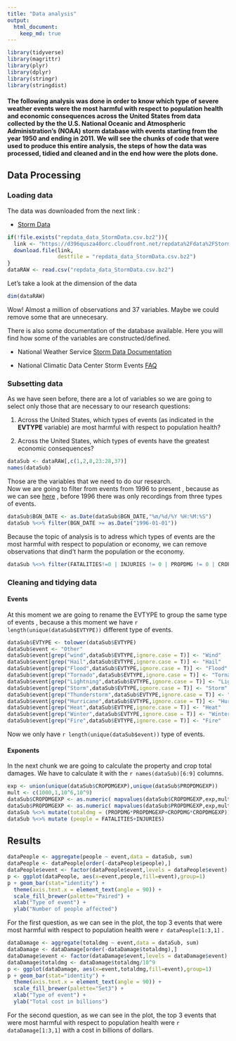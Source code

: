 ```yaml
---
title: "Data analysis"
output: 
  html_document:
    keep_md: true
---
```


```r
library(tidyverse)
library(magrittr)
library(plyr)
library(dplyr) 
library(stringr)
library(stringdist)
```

#### The following analysis was done in order to know which type of severe weather events were the most harmful with respect to population health and economic consequences across the United States from data collected by the the U.S. National Oceanic and Atmospheric Administration's (NOAA) storm database with events starting from the year 1950 and ending in 2011. We will see the chunks of code that were used to produce this entire analysis, the steps of how the data was processed, tidied and cleaned and in the end how were the plots done.

## Data Processing  

### Loading data  

The data was downloaded from the next link :  

* [Storm Data](https://d396qusza40orc.cloudfront.net/repdata%2Fdata%2FStormData.csv.bz2)

```r
if(!file.exists("repdata_data_StormData.csv.bz2")){
  link <- "https://d396qusza40orc.cloudfront.net/repdata%2Fdata%2FStormData.csv.bz2"
  download.file(link,
                destfile = "repdata_data_StormData.csv.bz2")
}
dataRAW <- read.csv("repdata_data_StormData.csv.bz2")
```
Let's take a look at the dimension of the data
```r
dim(dataRAW)
```  
Wow! Almost a million of observations and 37 variables. Maybe we could remove some that are unnecesary.

There is also some documentation of the database available. Here you will find how some of the variables are constructed/defined.  

* National Weather Service [Storm Data Documentation](https://d396qusza40orc.cloudfront.net/repdata%2Fpeer2_doc%2Fpd01016005curr.pdf)

* National Climatic Data Center Storm Events [FAQ](https://d396qusza40orc.cloudfront.net/repdata%2Fpeer2_doc%2FNCDC%20Storm%20Events-FAQ%20Page.pdf)

### Subsetting data  
As we have seen before, there are a lot of variables so we are going to select only those that are necessary to our research questions:  

1. Across the United States, which types of events (as indicated in the **EVTYPE** variable) are most harmful with respect to population health? 

2. Across the United States, which types of events have the greatest economic consequences?  

```r
dataSub <- dataRAW[,c(1,2,8,23:28,37)]
names(dataSub) 
```  
Those are the variables that we need to do our research.  
Now we are going to filter from events from 1996 to present , because as we can see [here](https://www.ncdc.noaa.gov/stormevents/details.jsp?type=eventtype) , before 1996 there was only recordings from three types of events.  

```r
dataSub$BGN_DATE <- as.Date(dataSub$BGN_DATE,"%m/%d/%Y %H:%M:%S")
dataSub %<>% filter(BGN_DATE >= as.Date("1996-01-01"))
```  
Because the topic of analysis is to adress which types of events are the most harmful with respect to population or economy, we can remove observations that dind't harm the population or the economy.  
```r
dataSub %<>% filter(FATALITIES!=0 | INJURIES != 0 | PROPDMG != 0 | CROPDMG != 0)
```

### Cleaning and tidying data  

#### Events  

At this moment we are going to rename the EVTYPE to group the same type of events , because a this moment we have ```r length(unique(dataSub$EVTYPE)) ``` different type of events.

```r
dataSub$EVTYPE <- tolower(dataSub$EVTYPE)
dataSub$event <- "Other"
dataSub$event[grep("wind",dataSub$EVTYPE,ignore.case = T)] <- "Wind"
dataSub$event[grep("Hail",dataSub$EVTYPE,ignore.case = T)] <- "Hail"
dataSub$event[grep("Flood",dataSub$EVTYPE,ignore.case = T)] <- "Flood"
dataSub$event[grep("Tornado",dataSub$EVTYPE,ignore.case = T)] <- "Tornado"
dataSub$event[grep("Lightning",dataSub$EVTYPE,ignore.case = T)] <- "Lightning"
dataSub$event[grep("Storm",dataSub$EVTYPE,ignore.case = T)] <- "Storm" 
dataSub$event[grep("Thunderstorm",dataSub$EVTYPE,ignore.case = T)] <- "Thunderstorm"
dataSub$event[grep("Hurricane",dataSub$EVTYPE,ignore.case = T)] <- "Hurricane"
dataSub$event[grep("Heat",dataSub$EVTYPE,ignore.case = T)] <- "Heat"
dataSub$event[grep("Winter",dataSub$EVTYPE,ignore.case = T)] <- "Winter"
dataSub$event[grep("Fire",dataSub$EVTYPE,ignore.case = T)] <- "Fire"

```
Now we only have ```r length(unique(dataSub$event)) ``` type of events.  

#### Exponents
In the next chunk we are going to calculate the property and crop total damages. We have to calculate it with the ```r names(dataSub)[6:9]``` columns.
```r
exp <- union(unique(dataSub$CROPDMGEXP),unique(dataSub$PROPDMGEXP))
mult <- c(1000,1,10^6,10^9)
dataSub$CROPDMGEXP <- as.numeric( mapvalues(dataSub$CROPDMGEXP,exp,mult))
dataSub$PROPDMGEXP <- as.numeric( mapvalues(dataSub$PROPDMGEXP,exp,mult))
dataSub %<>% mutate(totaldmg = (PROPDMG*PROPDMGEXP+CROPDMG*CROPDMGEXP))
dataSub %<>% mutate (people = FATALITIES+INJURIES) 

```

## Results  


```r
dataPeople <- aggregate(people ~ event,data = dataSub, sum) 
dataPeople <- dataPeople[order(-dataPeople$people),]
dataPeople$event <- factor(dataPeople$event,levels = dataPeople$event)
p <- ggplot(dataPeople, aes(x=event,people,fill=event),group=1)
p + geom_bar(stat="identity") + 
  theme(axis.text.x = element_text(angle = 90)) +
  scale_fill_brewer(palette="Paired") + 
  xlab("Type of event") +
  ylab("Number of people affected")
```  

For the first question, as we can see in the plot, the top 3 events that were most harmful with respect to population health were ```r dataPeople[1:3,1]``` .

```r
dataDamage <- aggregate(totaldmg ~ event,data = dataSub, sum) 
dataDamage <- dataDamage[order(-dataDamage$totaldmg),]
dataDamage$event <- factor(dataDamage$event,levels = dataDamage$event)
dataDamage$totaldmg <- dataDamage$totaldmg/10^9
p <- ggplot(dataDamage, aes(x=event,totaldmg,fill=event),group=1)
p + geom_bar(stat="identity") + 
  theme(axis.text.x = element_text(angle = 90)) +
  scale_fill_brewer(palette="Set3") + 
  xlab("Type of event") +
  ylab("Total cost in billions")
```  

For the second question, as we can see in the plot, the top 3 events that were most harmful with respect to population health were ```r dataDamage[1:3,1]``` with a cost in billions of dollars.


